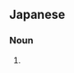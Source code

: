 ==Japanese==
{{ja-kanjitab|お|かま|yomi=k}}

===Noun===
{{ja-noun|おかま}}

# {{alternative spelling of|お釜|lang=ja}}